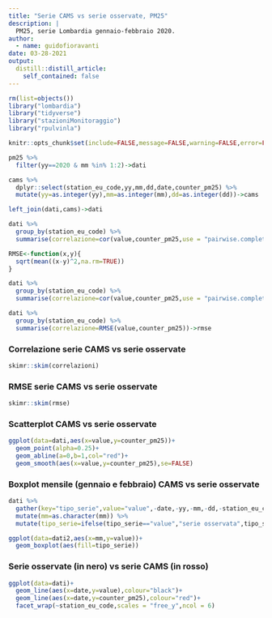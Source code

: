 ```yaml
---
title: "Serie CAMS vs serie osservate, PM25"
description: |
  PM25, serie Lombardia gennaio-febbraio 2020.
author:
  - name: guidofioravanti
date: 03-28-2021
output:
  distill::distill_article:
    self_contained: false
---
```


```r
rm(list=objects())
library("lombardia")
library("tidyverse")
library("stazioniMonitoraggio")
library("rpulvinla")

knitr::opts_chunk$set(include=FALSE,message=FALSE,warning=FALSE,error=FALSE,echo=FALSE)

pm25 %>%
  filter(yy==2020 & mm %in% 1:2)->dati

cams %>%
  dplyr::select(station_eu_code,yy,mm,dd,date,counter_pm25) %>%
  mutate(yy=as.integer(yy),mm=as.integer(mm),dd=as.integer(dd))->cams

left_join(dati,cams)->dati

dati %>%
  group_by(station_eu_code) %>%
  summarise(correlazione=cor(value,counter_pm25,use = "pairwise.complete.obs"))->correlazioni

RMSE<-function(x,y){
  sqrt(mean((x-y)^2,na.rm=TRUE))
}

dati %>%
  group_by(station_eu_code) %>%
  summarise(correlazione=cor(value,counter_pm25,use = "pairwise.complete.obs"))->correlazioni

dati %>%
  group_by(station_eu_code) %>%
  summarise(correlazione=RMSE(value,counter_pm25))->rmse
```

### Correlazione serie CAMS vs serie osservate

```r
skimr::skim(correlazioni)
```

### RMSE serie CAMS vs serie osservate

```r
skimr::skim(rmse)
```

### Scatterplot CAMS vs serie osservate

```r
ggplot(data=dati,aes(x=value,y=counter_pm25))+
  geom_point(alpha=0.25)+
  geom_abline(a=0,b=1,col="red")+
  geom_smooth(aes(x=value,y=counter_pm25),se=FALSE)
```

### Boxplot mensile (gennaio e febbraio) CAMS vs serie osservate

```r
dati %>%
  gather(key="tipo_serie",value="value",-date,-yy,-mm,-dd,-station_eu_code,-pollutant_fk,-regione) %>%
  mutate(mm=as.character(mm)) %>%
  mutate(tipo_serie=ifelse(tipo_serie=="value","serie osservata",tipo_serie))->dati2

ggplot(data=dati2,aes(x=mm,y=value))+
  geom_boxplot(aes(fill=tipo_serie))
```

### Serie osservate (in nero) vs serie CAMS (in rosso)

```r
ggplot(data=dati)+
  geom_line(aes(x=date,y=value),colour="black")+
  geom_line(aes(x=date,y=counter_pm25),colour="red")+
  facet_wrap(~station_eu_code,scales = "free_y",ncol = 6)
```  
